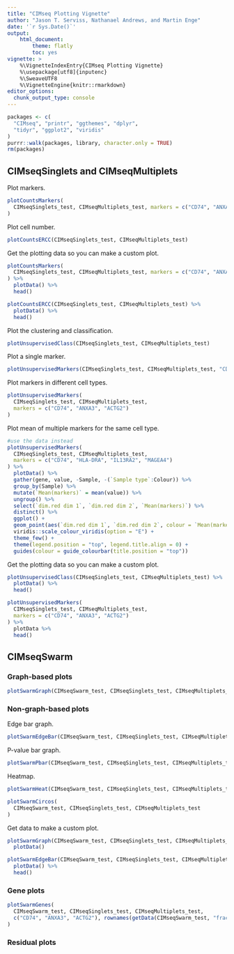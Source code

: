 ```yaml
---
title: "CIMseq Plotting Vignette"
author: "Jason T. Serviss, Nathanael Andrews, and Martin Enge"
date: '`r Sys.Date()`'
output:
    html_document:
        theme: flatly
        toc: yes
vignette: >
    %\VignetteIndexEntry{CIMseq Plotting Vignette} 
    %\usepackage[utf8]{inputenc}
    %\SweaveUTF8
    %\VignetteEngine{knitr::rmarkdown} 
editor_options: 
  chunk_output_type: console
---
```


```r
packages <- c(
  "CIMseq", "printr", "ggthemes", "dplyr", 
  "tidyr", "ggplot2", "viridis"
)
purrr::walk(packages, library, character.only = TRUE)
rm(packages)
```

## CIMseqSinglets and CIMseqMultiplets

Plot markers.
```r
plotCountsMarkers(
  CIMseqSinglets_test, CIMseqMultiplets_test, markers = c("CD74", "ANXA3")
)
```

Plot cell number.
```r
plotCountsERCC(CIMseqSinglets_test, CIMseqMultiplets_test)
```

Get the plotting data so you can make a custom plot.
```r
plotCountsMarkers(
  CIMseqSinglets_test, CIMseqMultiplets_test, markers = c("CD74", "ANXA3")
) %>%
  plotData() %>%
  head()

plotCountsERCC(CIMseqSinglets_test, CIMseqMultiplets_test) %>%
  plotData() %>%
  head()
```

Plot the clustering and classification.
```r
plotUnsupervisedClass(CIMseqSinglets_test, CIMseqMultiplets_test)
```

Plot a single marker.
```r
plotUnsupervisedMarkers(CIMseqSinglets_test, CIMseqMultiplets_test, "CD74")
```

Plot markers in different cell types.
```r
plotUnsupervisedMarkers(
  CIMseqSinglets_test, CIMseqMultiplets_test,
  markers = c("CD74", "ANXA3", "ACTG2")
)
```

Plot mean of multiple markers for the same cell type.
```r
#use the data instead
plotUnsupervisedMarkers(
  CIMseqSinglets_test, CIMseqMultiplets_test, 
  markers = c("CD74", "HLA-DRA", "IL13RA2", "MAGEA4")
) %>%
  plotData() %>%
  gather(gene, value, -Sample, -(`Sample type`:Colour)) %>%
  group_by(Sample) %>%
  mutate(`Mean(markers)` = mean(value)) %>%
  ungroup() %>%
  select(`dim.red dim 1`, `dim.red dim 2`, `Mean(markers)`) %>%
  distinct() %>%
  ggplot() +
  geom_point(aes(`dim.red dim 1`, `dim.red dim 2`, colour = `Mean(markers)`)) +
  viridis::scale_colour_viridis(option = "E") +
  theme_few() +
  theme(legend.position = "top", legend.title.align = 0) +
  guides(colour = guide_colourbar(title.position = "top"))
```

Get the plotting data so you can make a custom plot.

```r
plotUnsupervisedClass(CIMseqSinglets_test, CIMseqMultiplets_test) %>% 
  plotData() %>%
  head()

plotUnsupervisedMarkers(
  CIMseqSinglets_test, CIMseqMultiplets_test, 
  markers = c("CD74", "ANXA3", "ACTG2")
) %>% 
  plotData %>%
  head()
```

## CIMseqSwarm

### Graph-based plots

```r
plotSwarmGraph(CIMseqSwarm_test, CIMseqSinglets_test, CIMseqMultiplets_test)
```

### Non-graph-based plots

Edge bar graph.
```r
plotSwarmEdgeBar(CIMseqSwarm_test, CIMseqSinglets_test, CIMseqMultiplets_test)
```

P-value bar graph.
```r
plotSwarmPbar(CIMseqSwarm_test, CIMseqSinglets_test, CIMseqMultiplets_test)
```

Heatmap.
```r
plotSwarmHeat(CIMseqSwarm_test, CIMseqSinglets_test, CIMseqMultiplets_test)
```

```r
plotSwarmCircos(
  CIMseqSwarm_test, CIMseqSinglets_test, CIMseqMultiplets_test
)
```

Get data to make a custom plot.
```r
plotSwarmGraph(CIMseqSwarm_test, CIMseqSinglets_test, CIMseqMultiplets_test) %>%
  plotData()

plotSwarmEdgeBar(CIMseqSwarm_test, CIMseqSinglets_test, CIMseqMultiplets_test) %>%
  plotData() %>%
  head()
```


### Gene plots
```r
plotSwarmGenes(
  CIMseqSwarm_test, CIMseqSinglets_test, CIMseqMultiplets_test,
  c("CD74", "ANXA3", "ACTG2"), rownames(getData(CIMseqSwarm_test, "fractions"))
)
```

### Residual plots

